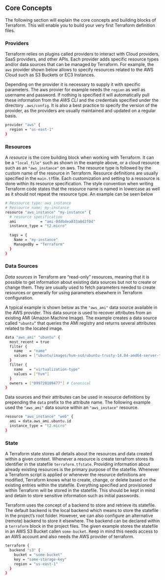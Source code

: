 
## Core Concepts

The following section will explain the core concepts and building blocks of Terraform. This will enable you to build your very first Terraform definition files.

### Providers

Terraform relies on plugins called providers to interact with Cloud providers, SaaS providers, and other APIs. Each provider adds specific resource types and/or data sources that can be managed by Terraform. For example, the `aws` provider shown below allows to specify resources related to the AWS Cloud such as S3 Buckets or EC3 Instances.

Depending on the provider it is necessary to supply it with specific parameters. The aws provier for example needs the `region` as well as username and password. If nothing is specified it will automatically pull these information from the *AWS CLI* and the credentials specified under the directory `.aws/config`. It is also a best practice to specify the version of the provider, as the providers are usually maintained and updated on a regular basis.

```bash
provider "aws" {
  region = "us-east-1"
}
```

### Resources

A *resource* is the core building block when working with Terraform. It can be a `"local_file"` such as shown in the example above, or a cloud resource such as an `"aws_instance"` on aws. The resource type is followed by the custom name of the resource in Terraform. Resource definitions are usually specified in the `main.tf`file. Each customization and setting to a ressource is done within its resource specification. The style convention when writing Terraform code states that the resource name is named in lowercase as well as it should not repeat the resource type. An example can be seen below

```bash
# Ressource type: aws_instance
# Ressource name: my-instance
resource "aws_instance" "my-instance" {
  # resource specification
  ami           = "ami-0ddbdea833a8d2f0d"
  instance_type = "t2.micro"
  
  tags = {
    Name = "my-instance"
    ManagedBy = "Terraform"
  }
}
```

### Data Sources

*Data sources* in Terraform are “read-only” resources, meaning that it is possible to get information about existing data sources but not to create or change them. They are usually used to fetch parameters needed to create resources or generally for using parameters elsewhere in Terraform configuration.

A typical example is shown below as the `"aws_ami"` data source available in the AWS provider. This data source is used to recover attributes from an existing AMI (Amazon Machine Image). The example creates a data source called `"ubuntu”` that queries the AMI registry and returns several attributes related to the located image.

```bash
data "aws_ami" "ubuntu" {
  most_recent = true
  filter {
    name   = "name"
    values = ["ubuntu/images/hvm-ssd/ubuntu-trusty-14.04-amd64-server-*"]
  }
  filter {
    name   = "virtualization-type"
    values = ["hvm"]
  }
  owners = ["099720109477"] # Canonical
}
```

Data sources and their attributes can be used in resource definitions by prepending the `data` prefix to the attribute name. The following example used the `"aws_ami"` data source within an `"aws_instace"` resource.

```bash
resource "aws_instance" "web" {
  ami = data.aws_ami.ubuntu.id 
  instance_type = "t2.micro"
}
```

### State

A Terraform state stores all details about the resources and data created within a given context. Whenever a resource is create terrafrom stores its identifier in the statefile `terraform.tfstate`. 
Providing information about already existing resources is the primary purpose of the statefile. Whenever a Terraform script is applied or whenever the resource definitions are modified, Terraform knows what to create, change, or delete based on the existing entries within the statefile. Everything specified and provisioned within Terraform will be stored in the statefile. This should be kept in mind and detain to store sensitive information such as initial passwords.

Terraform uses the concept of a backend to store and retrieve its statefile. The default backend is the local backend which means to store the statefile in the project's root folder. However, we can also configure an alternative (remote) backend to store it elsewhere. The backend can be declared within a `terraform` block in the project files. The given example stores the statefile in an AWS S3 Bucket callen `some-bucket`. Keep in mind this needs access to an AWS account and also needs the AWS provider of terraform.

```bash
terraform {
  backend "s3" {
    bucket = "some-bucket"
    key = "some-storage-key"
    region = "us-east-1"
  }
}
```